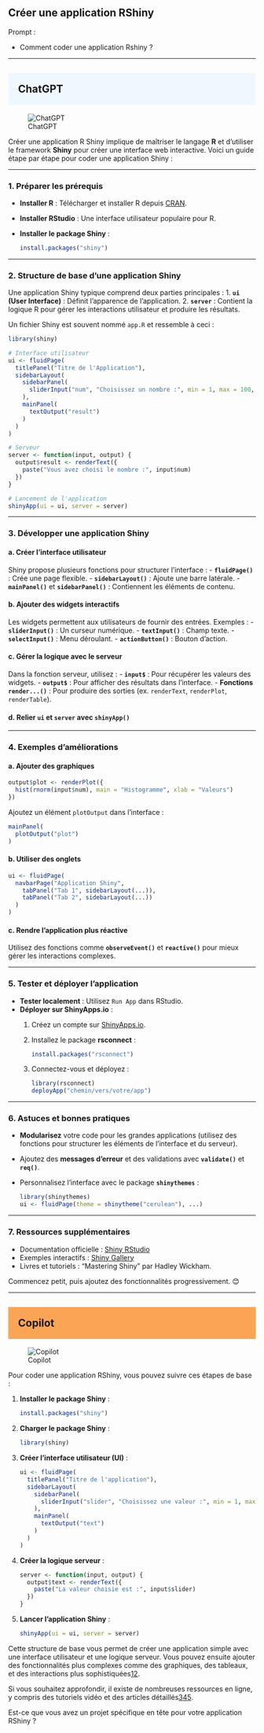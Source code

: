 ## Créer une application RShiny

::: {.callout-note appearance="simple"}
Prompt : 

* Comment coder une application Rshiny ?


:::

----

## ChatGPT {style="background-color: #f0f8ff; padding: 20px;"}
![ChatGPT](../img/ChatGPT.PNG)

Créer une application R Shiny implique de maîtriser le langage **R** et d'utiliser le framework **Shiny** pour créer une interface web interactive. Voici un guide étape par étape pour coder une application Shiny :

---

### 1. **Préparer les prérequis**
- **Installer R** : Télécharger et installer R depuis [CRAN](https://cran.r-project.org/).
- **Installer RStudio** : Une interface utilisateur populaire pour R.
- **Installer le package Shiny** : 
  ```R
  install.packages("shiny")
  ```

---

### 2. **Structure de base d'une application Shiny**
Une application Shiny typique comprend deux parties principales :
1. **`ui` (User Interface)** : Définit l'apparence de l'application.
2. **`server`** : Contient la logique R pour gérer les interactions utilisateur et produire les résultats.

Un fichier Shiny est souvent nommé `app.R` et ressemble à ceci :

```R
library(shiny)

# Interface utilisateur
ui <- fluidPage(
  titlePanel("Titre de l'Application"),
  sidebarLayout(
    sidebarPanel(
      sliderInput("num", "Choisissez un nombre :", min = 1, max = 100, value = 50)
    ),
    mainPanel(
      textOutput("result")
    )
  )
)

# Serveur
server <- function(input, output) {
  output$result <- renderText({
    paste("Vous avez choisi le nombre :", input$num)
  })
}

# Lancement de l'application
shinyApp(ui = ui, server = server)
```

---

### 3. **Développer une application Shiny**
#### a. **Créer l'interface utilisateur**
Shiny propose plusieurs fonctions pour structurer l'interface :
- **`fluidPage()`** : Crée une page flexible.
- **`sidebarLayout()`** : Ajoute une barre latérale.
- **`mainPanel()`** et **`sidebarPanel()`** : Contiennent les éléments de contenu.

#### b. **Ajouter des widgets interactifs**
Les widgets permettent aux utilisateurs de fournir des entrées. Exemples :
- **`sliderInput()`** : Un curseur numérique.
- **`textInput()`** : Champ texte.
- **`selectInput()`** : Menu déroulant.
- **`actionButton()`** : Bouton d'action.

#### c. **Gérer la logique avec le serveur**
Dans la fonction serveur, utilisez :
- **`input$`** : Pour récupérer les valeurs des widgets.
- **`output$`** : Pour afficher des résultats dans l'interface.
- **Fonctions `render...()`** : Pour produire des sorties (ex. `renderText`, `renderPlot`, `renderTable`).

#### d. **Relier `ui` et `server` avec `shinyApp()`**

---

### 4. **Exemples d'améliorations**
#### a. **Ajouter des graphiques**
```R
output$plot <- renderPlot({
  hist(rnorm(input$num), main = "Histogramme", xlab = "Valeurs")
})
```
Ajoutez un élément `plotOutput` dans l'interface :
```R
mainPanel(
  plotOutput("plot")
)
```

#### b. **Utiliser des onglets**
```R
ui <- fluidPage(
  navbarPage("Application Shiny",
    tabPanel("Tab 1", sidebarLayout(...)),
    tabPanel("Tab 2", sidebarLayout(...))
  )
)
```

#### c. **Rendre l'application plus réactive**
Utilisez des fonctions comme **`observeEvent()`** et **`reactive()`** pour mieux gérer les interactions complexes.

---

### 5. **Tester et déployer l'application**
- **Tester localement** : Utilisez `Run App` dans RStudio.
- **Déployer sur ShinyApps.io** :
  1. Créez un compte sur [ShinyApps.io](https://www.shinyapps.io/).
  2. Installez le package **rsconnect** :
     ```R
     install.packages("rsconnect")
     ```
  3. Connectez-vous et déployez :
     ```R
     library(rsconnect)
     deployApp("chemin/vers/votre/app")
     ```

---

### 6. **Astuces et bonnes pratiques**
- **Modularisez** votre code pour les grandes applications (utilisez des fonctions pour structurer les éléments de l'interface et du serveur).
- Ajoutez des **messages d'erreur** et des validations avec **`validate()`** et **`req()`**.
- Personnalisez l'interface avec le package **`shinythemes`** :
  ```R
  library(shinythemes)
  ui <- fluidPage(theme = shinytheme("cerulean"), ...)
  ```

---

### 7. **Ressources supplémentaires**
- Documentation officielle : [Shiny RStudio](https://shiny.rstudio.com/)
- Exemples interactifs : [Shiny Gallery](https://shiny.rstudio.com/gallery/)
- Livres et tutoriels : "Mastering Shiny" par Hadley Wickham.

Commencez petit, puis ajoutez des fonctionnalités progressivement. 😊

----

## Copilot {style="background-color: #faa555; padding: 20px;"}
![Copilot](../img/copilot.PNG)

Pour coder une application RShiny, vous pouvez suivre ces étapes de base :

1. **Installer le package Shiny** :
   ```R
   install.packages("shiny")
   ```

2. **Charger le package Shiny** :
   ```R
   library(shiny)
   ```

3. **Créer l'interface utilisateur (UI)** :
   ```R
   ui <- fluidPage(
     titlePanel("Titre de l'application"),
     sidebarLayout(
       sidebarPanel(
         sliderInput("slider", "Choisissez une valeur :", min = 1, max = 100, value = 50)
       ),
       mainPanel(
         textOutput("text")
       )
     )
   )
   ```

4. **Créer la logique serveur** :
   ```R
   server <- function(input, output) {
     output$text <- renderText({
       paste("La valeur choisie est :", input$slider)
     })
   }
   ```

5. **Lancer l'application Shiny** :
   ```R
   shinyApp(ui = ui, server = server)
   ```

Cette structure de base vous permet de créer une application simple avec une interface utilisateur et une logique serveur. Vous pouvez ensuite ajouter des fonctionnalités plus complexes comme des graphiques, des tableaux, et des interactions plus sophistiquées[1](https://www.christophenicault.com/fr/post/introduction_to_shiny/)[2](https://shiny.posit.co/r/getstarted/build-an-app/hello-shiny/getting-started.html).

Si vous souhaitez approfondir, il existe de nombreuses ressources en ligne, y compris des tutoriels vidéo et des articles détaillés[3](https://www.youtube.com/watch?v=G_n2svA1-eY)[4](https://www.youtube.com/watch?v=jxsKUxkiaLI)[5](https://www.youtube.com/watch?v=tfN10IUX9Lo).

Est-ce que vous avez un projet spécifique en tête pour votre application RShiny ?